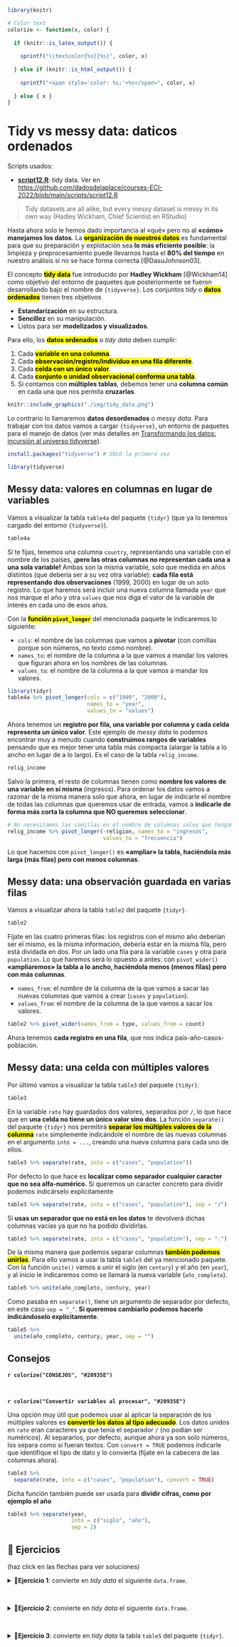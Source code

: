 ```r
library(knitr)

# Color text
colorize <- function(x, color) {
  
  if (knitr::is_latex_output()) {
    
    sprintf("\\textcolor{%s}{%s}", color, x)
    
  } else if (knitr::is_html_output()) {
    
    sprintf("<span style='color: %s;'>%s</span>", color, x)
    
  } else { x }
}
```

# Tidy vs messy data: daticos ordenados {#tidy}

:::: {.blackbox data-latex=""}

Scripts usados:

* [**script12.R**](https://github.com/dadosdelaplace/courses-ECI-2022/blob/main/scripts/script12.R): tidy data.  Ver en <https://github.com/dadosdelaplace/courses-ECI-2022/blob/main/scripts/script12.R>
::::

> Tidy datasets are all alike, but every messy dataset is messy in its own way (Hadley Wickham, Chief Scientist en RStudio)

Hasta ahora solo le hemos dado importancia al «qué» pero no al **«cómo» manejamos los datos**. La <mark>**organización de nuestros datos**</mark> es fundamental para que su preparación y explotación sea **lo más eficiente posible**: la limpieza y preprocesamiento puede llevarnos hasta el **80% del tiempo** en nuestro análisis si no se hace forma correcta [@DasuJohnson03].

El concepto <mark>**tidy data**</mark> fue introducido por **Hadley Wickham** [@Wickham14] como objetivo del entorno de paquetes que posteriormente se fueron desarrollando bajo el nombre de `{tidyverse}`. Los conjuntos _tidy_ o <mark>**datos ordenados**</mark> tienen tres objetivos

* **Estandarización** en su estructura.
* **Sencillez** en su manipulación.
* Listos para ser **modelizados y visualizados**.

Para ello, los <mark>**datos ordenados**</mark> o _tidy data_ deben cumplir:

1. Cada <mark>**variable en una columna**</mark>.
2. Cada <mark>**observación/registro/individuo en una fila diferente**</mark>.
3. Cada <mark>**celda con un único valor**</mark>.
4. Cada <mark>**conjunto o unidad observacional conforma una tabla**</mark>.
5. Si contamos con **múltiples tablas**, debemos tener una **columna común** en cada una que nos permita **cruzarlas**.

```r
knitr::include_graphics("./img/tidy_data.png")
``` 

Lo contrario lo llamaremos **datos desordenados** o _messy data_. Para trabajar con los datos vamos a cargar `{tidyverse}`, un entorno de paquetes para el manejo de datos (ver más detalles en [Transformando los datos: incursión al universo tidyverse](#tidyverse)).

```r
install.packages("tidyverse") # SOLO la primera vez
```

```r
library(tidyverse)
```


## Messy data: valores en columnas en lugar de variables

Vamos a visualizar la tabla `table4a` del paquete `{tidyr}` (que ya lo tenemos cargado del entorno `{tidyverse}`).

```r
table4a
```

Si te fijas, tenemos una columna `country`, representando una variable con el nombre de los países, **¡pero las otras columnas no representan cada una a una sola variable!** Ambas son la misma variable, solo que medida en años distintos (que debería ser a su vez otra variable): **cada fila está representando dos observaciones** (1999, 2000) en lugar de un solo registro. Lo que haremos será incluir una nueva columna llamada `year` que nos marque el año y otra `values` que nos diga el valor de la variable de interés en cada uno de esos años.

Con la <mark>**función `pivot_longer`**</mark> del mencionada paquete le indicaremos lo siguiente:

- `cols`: el nombre de las columnas que vamos a **pivotar** (con comillas porque son números, no texto como nombre).
- `names_to`: el nombre de la columna a la que vamos a mandar los valores que figuran ahora en los nombres de las columnas.
- `values_to`: el nombre de la columna a la que vamos a mandar los valores.

```r
library(tidyr)
table4a %>% pivot_longer(cols = c("1999", "2000"),
                         names_to = "year",
                         values_to = "values")
```

Ahora tenemos un **registro por fila, una variable por columna y cada celda representa un único valor**. Este ejemplo de _messy data_ lo podemos encontrar muy a menudo cuando **construimos rangos de variables** pensando que es mejor tener una tabla más compacta (alargar la tabla a lo ancho en lugar de a lo largo). Es el caso de la tabla `relig_income`.

```r
relig_income
```

Salvo la primera, el resto de columnas tienen como **nombre los valores de una variable en sí misma** (ingresos). Para ordenar los datos vamos a razonar de la misma manera solo que ahora, en lugar de indicarle el nombre de todas las columnas que queremos usar de entrada, vamos a **indicarle de forma más corta la columna que NO queremos seleccionar**.

```r
# No necesitamos las comillas en el nombre de columnas salvo que tengan caracteres que no sean letras
relig_income %>% pivot_longer(-religion, names_to = "ingresos",
                              values_to = "frecuencia")
```

Lo que hacemos con `pivot_longer()` es **«ampliar» la tabla, haciéndola más larga (más filas) pero con menos columnas**.


## Messy data: una observación guardada en varias filas

Vamos a visualizar ahora la tabla `table2` del paquete `{tidyr}`.

```r
table2
```

Fíjate en las cuatro primeras filas: los registros con el mismo año deberían ser el mismo, es la misma información, debería estar en la misma fila, pero está dividada en dos. Por un lado una fila para la variable `cases` y otra para `population`. Lo que haremos será lo opuesto a antes: con `pivot_wider()` **«ampliaremos» la tabla a lo ancho, haciéndola menos (menos filas) pero con más columnas**.

- `names_from`: el nombre de la columna de la que vamos a sacar las nuevas columnas que vamos a crear (`cases` y `population`).
- `values_from`: el nombre de la columna de la que vamos a sacar los valores.

```r
table2 %>% pivot_wider(names_from = type, values_from = count)
```

Ahora tenemos **cada registro en una fila**, que nos indica país-año-casos-población.

## Messy data: una celda con múltiples valores

Por último vamos a visualizar la tabla `table3` del paquete `{tidyr}`.

```r
table3
```

En la variable `rate` hay guardados dos valores, separados por `/`, lo que hace que en **una celda no tiene un único valor sino dos**. La función `separate()` del paquete `{tidyr}` nos permitirá <mark>**separar los múltiples valores de la columna**</mark> `rate` simplemente indicándole el nombre de las nuevas columnas en el argumento `into = ...`, creando una nueva columna para cada uno de ellos.

```r
table3 %>% separate(rate, into = c("cases", "population"))
```

Por defecto lo que hace es **localizar como separador cualquier caracter que no sea alfa-numérico**. Si queremos un caracter concreto para dividir podemos indicárselo explícitamente

```r
table3 %>% separate(rate, into = c("cases", "population"), sep = "/")
```

Si **usas un separador que no está en los datos** te devolverá dichas columnas vacías ya que no ha podido dividirlas.

```r
table3 %>% separate(rate, into = c("cases", "population"), sep = ".")
```


De la misma manera que podemos separar columnas <mark>**también podemos unirlas**</mark>. Para ello vamos a usar la tabla `table5` del ya mencionado paquete. Con la función `unite()` vamos a unir el siglo (en `century`) y el año (en `year`), y al inicio le indicaremos como se llamará la nueva variable (`año_completo`).

```r
table5 %>% unite(año_completo, century, year)
```


Como pasaba en `separate()`, tiene un argumento de separador por defecto, en este caso `sep = "_"`. **Si queremos cambiarlo podemos hacerlo indicándoselo explícitamente**.

```r
table5 %>%
  unite(año_completo, century, year, sep = "")
```


## Consejos


**`r colorize("CONSEJOS", "#20935E")`**

&nbsp;


**`r colorize("Convertir variables al procesar", "#20935E")`**

Una opción muy útil que podemos usar al aplicar la separación de los múltiples valores es <mark>**convertir los datos al tipo adecuado**</mark>. Los datos unidos en `rate` eran caracteres ya que tenía el separador `/` (no podían ser numéricos). Al separarlos, por defecto, aunque ahora ya son solo números, los separa como si fueran textos. Con `convert = TRUE` podemos indicarle que identifique el tipo de dato y lo convierta (fíjate en la cabecera de las columnas ahora).

```r
table3 %>% 
  separate(rate, into = c("cases", "population"), convert = TRUE)
```


Dicha función también puede ser usada para **dividir cifras, como por ejemplo el año**

```r
table3 %>% separate(year,
                    into = c("siglo", "año"),
                    sep = 2)
```
  


## 📝 Ejercicios

(haz click en las flechas para ver soluciones)


<details>
  <summary>📝<strong>Ejercicio 1</strong>: convierte en _tidy data_ el siguiente `data.frame`.</summary>

```r
tabla_tb <- tibble("trimestre" = c("T1", "T2", "T3"),
                   "2020" = c(10, 12, 7.5),
                   "2021" = c(8, 0, 9))
```

<!-- toc -->
- Solución:

El problema es que las dos columnas con nombres de año son en realidad valores que deberían pasar a ser variables, así que deberíamos disminuir aplicar `pivot_longer()`

```r
# Aplicamos pivot_longer
tabla_tb %>% pivot_longer(cols = c("2020", "2021"),
                          names_to = "año", values_to = "valores")
```

<!-- tocstop -->
</details>


&nbsp;

<details>
  <summary>📝<strong>Ejercicio 2</strong>: convierte en _tidy data_ el siguiente `data.frame`.</summary>

```r
tabla_tb <- tibble("año" = c(2019, 2019, 2020, 2020, 2021, 2021),
                   "variable" = c("A", "B", "A", "B", "A", "B"),
                   "valor" = c(10, 9383, 7.58, 10839, 9, 32949))
```

<!-- toc -->
- Solución:

El problema es que las filas que comparten año son el mismo registro (pero con dos características que tenemos divididas en dos filas), así que deberíamos disminuir aplicar `pivot_wider()`

```r
# Aplicamos pivot_wider
tabla_tb %>% pivot_wider(names_from = "variable", values_from = "valor")
```

<!-- tocstop -->
</details>

&nbsp;

<details>
  <summary>📝<strong>Ejercicio 3</strong>: convierte en _tidy data_ la tabla `table5` del paquete `{tidyr}`.</summary>

<!-- toc -->
- Solución:

Primero uniremos el siglo y las dos últimas cifras del año para obtener el año completo (guardado en `año`)

```r
table5 %>%
  unite(año, century, year, sep = "")
```

Tras ello deberemos separar el valor del ratio en denominador y numerador (ya que ahora hay dos valores en una celda), y convertiremos el tipo de dato en la salida para que sea número.

```r
table5 %>%
  unite(año, century, year, sep = "") %>%
  separate(rate, c("numerador", "denominador"), convert = TRUE)

```

<!-- tocstop -->
</details>




